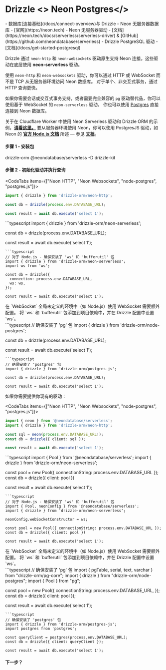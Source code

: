 
# Drizzle <> Neon Postgres</>
<Prerequisites>
- 数据库[连接基础](/docs/connect-overview)与 Drizzle
- Neon 无服务器数据库 - [官网](https://neon.tech)
- Neon 无服务器驱动 - [文档](https://neon.tech/docs/serverless/serverless-driver) & [GitHub](https://github.com/neondatabase/serverless)
- Drizzle PostgreSQL 驱动 - [文档](/docs/get-started-postgresql)
</Prerequisites>

Drizzle 通过 `neon-http` 和 `neon-websockets` 驱动原生支持 Neon 连接。这些驱动在底层使用 **neon-serverless** 驱动。

使用 `neon-http` 和 `neon-websockets` 驱动，你可以通过 HTTP 或 WebSocket 而不是 TCP 从无服务器环境访问 Neon 数据库。
对于单个、非交互式事务，通过 HTTP 查询更快。

如果你需要会话或交互式事务支持，或者需要完全兼容的 `pg` 驱动替代品，你可以使用基于 WebSocket 的 `neon-serverless` 驱动。
你也可以使用 [Postgres](/docs/get-started/postgresql-new) 直接连接到 Neon 数据库。

关于在 Cloudflare Worker 中使用 Neon Serverless 驱动和 Drizzle ORM 的示例，**[请看这里。](http://driz.link/neon-cf-ex)**
要从服务器环境使用 Neon，你可以使用 PostgresJS 驱动，如 Neon 的 **[官方 Node.js 文档](https://neon.tech/docs/guides/node)** 所述 — 参见 **[文档](#postgresjs)**。

#### 步骤 1 - 安装包
<Npm>
drizzle-orm @neondatabase/serverless
-D drizzle-kit
</Npm>

#### 步骤 2 - 初始化驱动并执行查询
<CodeTabs items={["Neon HTTP", "Neon Websockets", "node-postgres", "postgres.js"]}>
```typescript
import { drizzle } from 'drizzle-orm/neon-http';

const db = drizzle(process.env.DATABASE_URL);

const result = await db.execute('select 1');
```
<Section> 
```typescript 
import { drizzle } from 'drizzle-orm/neon-serverless';

const db = drizzle(process.env.DATABASE_URL);

const result = await db.execute('select 1');
```
```typescript
// 对于 Node.js - 确保安装了 'ws' 和 'bufferutil' 包
import { drizzle } from 'drizzle-orm/neon-serverless';
import ws from 'ws';

const db = drizzle({
  connection: process.env.DATABASE_URL,
  ws: ws,
});

const result = await db.execute('select 1');
```
<Callout type="warning" emoji="⚙️"> 
在 `WebSocket` 全局未定义的环境中（如 Node.js）使用 WebSocket 需要额外配置。
将 `ws` 和 `bufferutil` 包添加到项目依赖中，并在 Drizzle 配置中设置 `ws`。
</Callout>
</Section> 
```typescript 
// 确保安装了 'pg' 包
import { drizzle } from 'drizzle-orm/node-postgres';

const db = drizzle(process.env.DATABASE_URL);
 
const result = await db.execute('select 1');
```
```typescript
// 确保安装了 'postgres' 包
import { drizzle } from 'drizzle-orm/postgres-js';

const db = drizzle(process.env.DATABASE_URL);

const result = await db.execute('select 1');
```
</CodeTabs>

如果你需要提供你现有的驱动：

<CodeTabs items={["Neon HTTP", "Neon Websockets", "node-postgres", "postgres.js"]}>
```typescript
import { neon } from '@neondatabase/serverless';
import { drizzle } from 'drizzle-orm/neon-http';

const sql = neon(process.env.DATABASE_URL!);
const db = drizzle({ client: sql });

const result = await db.execute('select 1');
```
<Section> 
```typescript 
import { Pool } from '@neondatabase/serverless';
import { drizzle } from 'drizzle-orm/neon-serverless';

const pool = new Pool({ connectionString: process.env.DATABASE_URL });
const db = drizzle({ client: pool })

const result = await db.execute('select 1');
```
```typescript
// 对于 Node.js - 确保安装了 'ws' 和 'bufferutil' 包
import { Pool, neonConfig } from '@neondatabase/serverless';
import { drizzle } from 'drizzle-orm/neon-serverless';

neonConfig.webSocketConstructor = ws;

const pool = new Pool({ connectionString: process.env.DATABASE_URL });
const db = drizzle({ client: pool })

const result = await db.execute('select 1');
```
<Callout type="warning" emoji="⚙️"> 
在 `WebSocket` 全局未定义的环境中（如 Node.js）使用 WebSocket 需要额外配置。
将 `ws` 和 `bufferutil` 包添加到项目依赖中，并在 Drizzle 配置中设置 `ws`。
</Callout>
</Section> 
```typescript 
// 确保安装了 'pg' 包
import { pgTable, serial, text, varchar } from "drizzle-orm/pg-core";
import { drizzle } from "drizzle-orm/node-postgres";
import { Pool } from "pg";

const pool = new Pool({
  connectionString: process.env.DATABASE_URL,
});
const db = drizzle({ client: pool });
 
const result = await db.execute('select 1');
```
```typescript
// 确保安装了 'postgres' 包
import { drizzle } from 'drizzle-orm/postgres-js';
import postgres from 'postgres';

const queryClient = postgres(process.env.DATABASE_URL);
const db = drizzle({ client: queryClient });

const result = await db.execute('select 1');
```
</CodeTabs>

#### 下一步？

<WhatsNextPostgres/>
